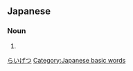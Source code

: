 {{also|来月}}
==Japanese==
{{ja-kanjitab|らい|げつ|yomi=o}}

===Noun===
{{ja-noun|らいげつ|shin=来月}}

# {{kyujitai spelling of|来月}}

[[Category:ja:Time|らいげつ]]
[[Category:Japanese basic words]]